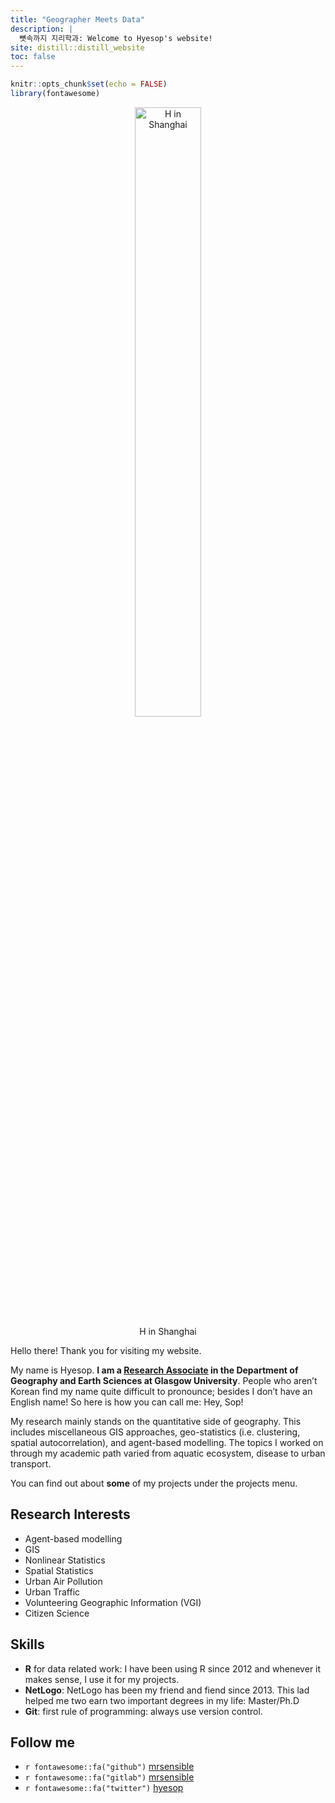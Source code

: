 ```yaml
---
title: "Geographer Meets Data"
description: |
  뼛속까지 지리학과: Welcome to Hyesop's website!
site: distill::distill_website
toc: false
---
```


```r
knitr::opts_chunk$set(echo = FALSE)
library(fontawesome)
```

<center>
![H in Shanghai](images/hyesop.png){width=50% .external}
</center>

Hello there! Thank you for visiting my website. 

My name is Hyesop. **I am a [Research Associate](https://www.gla.ac.uk/schools/ges/staff/hyesopshin/) in the Department of Geography and Earth Sciences at Glasgow University**. 
People who aren't Korean find my name quite difficult to pronounce; besides I don't have an English name! So here is how you can call me: Hey, Sop!


My research mainly stands on the quantitative side of geography. This includes miscellaneous GIS approaches, geo-statistics (i.e. clustering, spatial autocorrelation), and agent-based modelling. The topics I worked on through my academic path varied from aquatic ecosystem, disease to urban transport.


You can find out about **some** of my projects under the projects menu. 

## Research Interests
 - Agent-based modelling
 - GIS
 - Nonlinear Statistics
 - Spatial Statistics
 - Urban Air Pollution
 - Urban Traffic
 - Volunteering Geographic Information (VGI)
 - Citizen Science

## Skills
- **R** for data related work: I have been using R since 2012 and whenever it makes sense, I use it for my projects.
- **NetLogo**: NetLogo has been my friend and fiend since 2013. This lad helped me two earn two important degrees in my life: Master/Ph.D
- **Git**: first rule of programming: always use version control.

## Follow me
- `r fontawesome::fa("github")` [mrsensible](https://github.com/mrsensible/)
- `r fontawesome::fa("gitlab")` [mrsensible](https://gitlab.com/mrsensible/)
- `r fontawesome::fa("twitter")` [hyesop](https://twitter.com/hyesop/)

